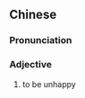 {{also|不乐}}
==Chinese==
{{zh-forms|s=不乐}}

===Pronunciation===
{{zh-pron
|m=不lè
|cat=a
}}

===Adjective===
{{zh-adj}}

# {{lb|zh|literary}} to be unhappy
